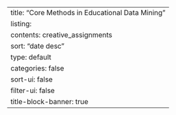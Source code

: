 ---
title: "Core Methods in Educational Data Mining"
listing:
  contents: creative_assignments
  sort: "date desc"
  type: default
  categories: false
  sort-ui: false
  filter-ui: false
title-block-banner: true
---